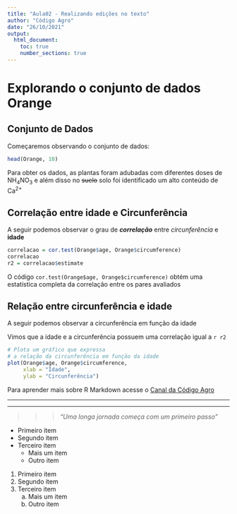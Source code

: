 ---
title: "Aula02 - Realizando edições no texto"
author: "Código Agro"
date: "26/10/2021"
output: 
  html_document:
    toc: true
    number_sections: true
---

# Explorando o conjunto de dados Orange

## Conjunto de Dados {-}

Começaremos observando o conjunto de dados:

```{r}
head(Orange, 10)
```

Para obter os dados, as plantas foram adubadas com diferentes doses de NH~4~NO~3~ e além disso no ~~suelo~~ solo foi identificado um alto conteúdo de Ca^2+^

## Correlação entre idade e Circunferência

A seguir podemos observar o grau de ***correlação*** entre  *circunferência* e **idade**

```{r}
correlacao = cor.test(Orange$age, Orange$circumference)
correlacao
r2 = correlacao$estimate
```

O código `cor.test(Orange$age, Orange$circumference)` obtém uma estatística completa da correlação entre os pares avaliados


## Relação entre circunferência e idade 

A seguir podemos observar a circunferência em função da idade

Vimos que a idade e a circunferência possuem uma correlação igual a `r r2`

```{r}
# Plota um gráfico que expressa
# a relação da circunferência em função da idade
plot(Orange$age, Orange$circumference,
     xlab = "Idade",
     ylab = "Circunferência")
```

Para aprender mais sobre R Markdown acesse o [Canal da Código Agro](https://www.youtube.com/watch?v=oEfURbLH0dA&list=PL5tyjyaX9n4PFlUtJkuuMpl9wbzQ4uFKu)


***

---

>>> *"Uma longa jornada começa com um primeiro passo"*


* Primeiro item
* Segundo item
* Terceiro item
  * Mais um item
  * Outro item


1. Primeiro item
2. Segundo item
3. Terceiro item
    a. Mais um item
    b. Outro item













